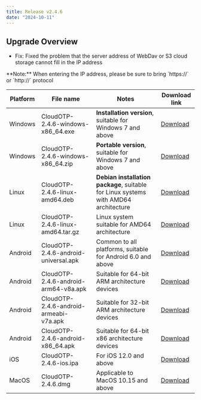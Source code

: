 ```yaml
---
title: Release v2.4.6
date: "2024-10-11"
---
```


## Upgrade Overview

- Fix: Fixed the problem that the server address of WebDav or S3 cloud storage cannot fill in the IP address

<Callout type="warning">
**Note:** When entering the IP address, please be sure to bring `https://` or `http://` protocol
</Callout>

| Platform | File name                              | Notes                                                                               | Download link                                                                                  |
| -------- | -------------------------------------- | ----------------------------------------------------------------------------------- | ---------------------------------------------------------------------------------------------- |
| Windows  | CloudOTP-2.4.6-windows-x86_64.exe      | **Installation version**, suitable for Windows 7 and above                          | [Download](https://pkgs.cloudchewie.com/CloudOTP/2.4.6/CloudOTP-2.4.6-windows-x86_64.exe)      |
| Windows  | CloudOTP-2.4.6-windows-x86_64.zip      | **Portable version**, suitable for Windows 7 and above                              | [Download](https://pkgs.cloudchewie.com/CloudOTP/2.4.6/CloudOTP-2.4.6-windows-x86_64.zip)      |
| Linux    | CloudOTP-2.4.6-linux-amd64.deb         | **Debian installation package**, suitable for Linux systems with AMD64 architecture | [Download](https://pkgs.cloudchewie.com/CloudOTP/2.4.6/CloudOTP-2.4.6-linux-amd64.deb)         |
| Linux    | CloudOTP-2.4.6-linux-amd64.tar.gz      | Linux system suitable for AMD64 architecture                                        | [Download](https://pkgs.cloudchewie.com/CloudOTP/2.4.6/CloudOTP-2.4.6-linux-amd64.tar.gz)      |
| Android  | CloudOTP-2.4.6-android-universal.apk   | Common to all platforms, suitable for Android 6.0 and above                         | [Download](https://pkgs.cloudchewie.com/CloudOTP/2.4.6/CloudOTP-2.4.6-android-universal.apk)   |
| Android  | CloudOTP-2.4.6-android-arm64-v8a.apk   | Suitable for 64-bit ARM architecture devices                                        | [Download](https://pkgs.cloudchewie.com/CloudOTP/2.4.6/CloudOTP-2.4.6-android-arm64-v8a.apk)   |
| Android  | CloudOTP-2.4.6-android-armeabi-v7a.apk | Suitable for 32-bit ARM architecture devices                                        | [Download](https://pkgs.cloudchewie.com/CloudOTP/2.4.6/CloudOTP-2.4.6-android-armeabi-v7a.apk) |
| Android  | CloudOTP-2.4.6-android-x86_64.apk      | Suitable for 64-bit x86 architecture devices                                        | [Download](https://pkgs.cloudchewie.com/CloudOTP/2.4.6/CloudOTP-2.4.6-android-x86_64.apk)      |
| iOS      | CloudOTP-2.4.6-ios.ipa                 | For iOS 12.0 and above                                                              | [Download](https://pkgs.cloudchewie.com/CloudOTP/2.4.6/CloudOTP-2.4.6-ios.ipa)                 |
| MacOS    | CloudOTP-2.4.6.dmg                     | Applicable to MacOS 10.15 and above                                                 | [Download](https://pkgs.cloudchewie.com/CloudOTP/2.4.6/CloudOTP-2.4.6-macos.dmg)               |
